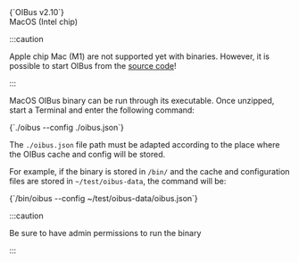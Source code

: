 
<div style={{ display: "flex", justifyContent: "space-around" }}>
  <DownloadButton link='https://github.com/OptimistikSAS/OIBus/releases/download/v2.10.0/oibus-macos.zip'>
    <div>
      <div>{`OIBus v2.10`}</div>
      <div>MacOS (Intel chip)</div>
    </div>
  </DownloadButton>
</div>

:::caution

Apple chip Mac (M1) are not supported yet with binaries. However, it is possible to start OIBus from the
[source code](https://github.com/OptimistikSAS/OIBus)!

:::

MacOS OIBus binary can be run through its executable. Once unzipped, start a Terminal and enter the following command:

<CodeBlock>
    {`./oibus --config ./oibus.json`}
</CodeBlock>

The `./oibus.json` file path must be adapted according to the place where the OIBus cache and config will be stored.

For example, if the binary is stored in `/bin/` and the cache and configuration files are stored in
`~/test/oibus-data`, the command will be:

<CodeBlock>
    {`/bin/oibus --config ~/test/oibus-data/oibus.json`}
</CodeBlock>

:::caution

Be sure to have admin permissions to run the binary

:::
